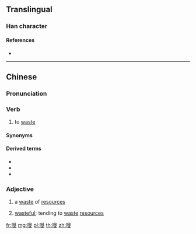 ==Translingual==

===Han character===
{{Han char|rn=30|rad=口|as=11|sn=14|four=|canj=RHOO|ids=⿰口徙}}

====References====
* {{Han ref|kx=0206.201|hdz=10677.101|uh=5625|ud=22053}}

----

==Chinese==
{{zh-forms}}

===Pronunciation===
{{zh-pron
|c=saai1
|cat=v,adj
}}

===Verb===
{{zh-verb}}

# {{lb|zh|Cantonese}} to [[waste]]

====Synonyms====
{{zh-dial|浪費}}

====Derived terms====
* {{zh-l|嘥氣}}
* {{zh-l|嘥口水}}
* {{zh-l|嘥時間}}

===Adjective===
{{zh-adj}}

# {{lb|zh|Cantonese}} a [[waste]] of [[resources]]
# {{lb|zh|Cantonese}} [[wasteful]]; tending to [[waste]] [[resources]]

[[fr:嘥]]
[[mg:嘥]]
[[pl:嘥]]
[[th:嘥]]
[[zh:嘥]]